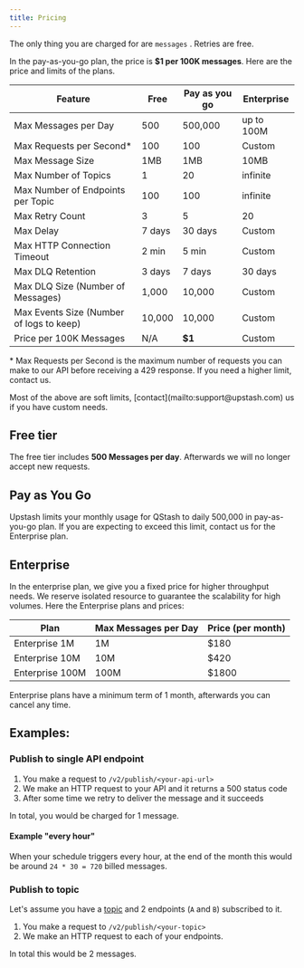 ```yaml
---
title: Pricing
---
```


The only thing you are charged for are `messages` . Retries are free.

In the pay-as-you-go plan, the price is **\$1 per 100K messages**. Here are the
price and limits of the plans.

| Feature                                  | Free   | Pay as you go | Enterprise |
| ---------------------------------------- | ------ | ------------- | ---------- |
| Max Messages per Day                     | 500    | 500,000       | up to 100M |
| Max Requests per Second\*                | 100    | 100           | Custom     |
| Max Message Size                         | 1MB    | 1MB           | 10MB       |
| Max Number of Topics                     | 1      | 20            | infinite   |
| Max Number of Endpoints per Topic        | 100    | 100           | infinite   |
| Max Retry Count                          | 3      | 5             | 20         |
| Max Delay                                | 7 days | 30 days       | Custom     |
| Max HTTP Connection Timeout              | 2 min  | 5 min         | Custom     |
| Max DLQ Retention                        | 3 days | 7 days        | 30 days    |
| Max DLQ Size (Number of Messages)        | 1,000  | 10,000        | Custom     |
| Max Events Size (Number of logs to keep) | 10,000 | 10,000        | Custom     |
| Price per 100K Messages                  | N/A    | **\$1**       | Custom     |

\* Max Requests per Second is the maximum number of requests you can make to our
API before receiving a 429 response. If you need a higher limit, contact us.

<Note>
  Most of the above are soft limits, [contact](mailto:support@upstash.com) us if
  you have custom needs.
</Note>

## Free tier

The free tier includes **500 Messages per day**. Afterwards we will no longer
accept new requests.

## Pay as You Go

Upstash limits your monthly usage for QStash to daily 500,000 in pay-as-you-go
plan. If you are expecting to exceed this limit, contact us for the Enterprise
plan.

## Enterprise

In the enterprise plan, we give you a fixed price for higher throughput needs.
We reserve isolated resource to guarantee the scalability for high volumes. Here
the Enterprise plans and prices:

| Plan            | Max Messages per Day | Price (per month) |
| --------------- | -------------------- | ----------------- |
| Enterprise 1M   | 1M                   | \$180              |
| Enterprise 10M  | 10M                  | \$420              |
| Enterprise 100M | 100M                 | \$1800             |

<Note>
  Enterprise plans have a minimum term of 1 month, afterwards you can cancel any
  time.
</Note>

## Examples:

### Publish to single API endpoint

1. You make a request to `/v2/publish/<your-api-url>`
2. We make an HTTP request to your API and it returns a 500 status code
3. After some time we retry to deliver the message and it succeeds

In total, you would be charged for 1 message.

#### Example "every hour"

When your schedule triggers every hour, at the end of the month this would be
around `24 * 30 = 720` billed messages.

### Publish to topic

Let's assume you have a [topic](/qstash/features/topics) and 2 endpoints (`A`
and `B`) subscribed to it.

1. You make a request to `/v2/publish/<your-topic>`
2. We make an HTTP request to each of your endpoints.

In total this would be 2 messages.
